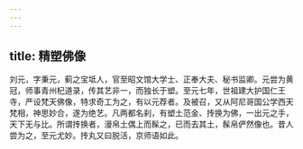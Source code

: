 ```yaml
---
---
---
```

title: 精塑佛像
---




刘元，字秉元，蓟之宝坻人，官至昭文馆大学士、正奉大夫、秘书监卿。元尝为黄冠，师事青州杞道录，传其艺非一，而独长于塑。至元七年，世祖建大护国仁王寺，严设梵天佛像，特求奇工为之，有以元荐者。及被召，又从阿尼哥国公学西天梵相，神思妙合，遂为绝艺。凡两都名刹，有塑土范金、抟换为佛，一出元之手，天下无与比。所谓抟换者，漫帛土偶上而髹之，已而去其土，髹帛俨然像也。昔人尝为之，至元尤妙。抟丸又曰脱活，京师语如此。